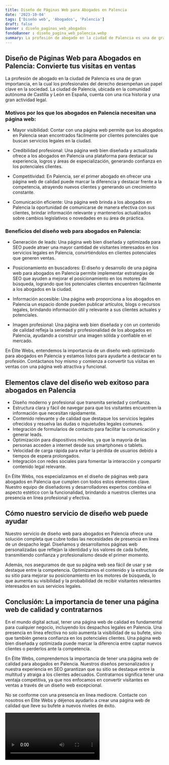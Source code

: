 ```yaml
---
title: Diseño de Páginas Web para Abogados en Palencia
date: '2023-10-04'
tags: ['Diseño web', 'Abogados', 'Palencia']
draft: false
banner : diseño_paginas_web_abogados
fondoBanner : diseño_pagina_web_palencia.webp
summary: La profesión de abogado en la ciudad de Palencia es una de gran importancia, en la cual los profesionales del derecho desempeñan un papel clave en la sociedad. La ciudad de Palencia, ubicada en la comunidad autónoma de Castilla y León en España, cuenta con una rica historia y una gran actividad legal.
---
```


## Diseño de Páginas Web para Abogados en Palencia: Convierte tus visitas en ventas

La profesión de abogado en la ciudad de Palencia es una de gran importancia, en la cual los profesionales del derecho desempeñan un papel clave en la sociedad. La ciudad de Palencia, ubicada en la comunidad autónoma de Castilla y León en España, cuenta con una rica historia y una gran actividad legal.

### Motivos por los que los abogados en Palencia necesitan una página web:

- Mayor visibilidad: Contar con una página web permite que los abogados en Palencia sean encontrados fácilmente por clientes potenciales que buscan servicios legales en la ciudad.

- Credibilidad profesional: Una página web bien diseñada y actualizada ofrece a los abogados en Palencia una plataforma para destacar su experiencia, logros y áreas de especialización, generando confianza en los potenciales clientes.

- Competitividad: En Palencia, ser el primer abogado en ofrecer una página web de calidad puede marcar la diferencia y destacar frente a la competencia, atrayendo nuevos clientes y generando un crecimiento constante.

- Comunicación eficiente: Una página web brinda a los abogados en Palencia la oportunidad de comunicarse de manera efectiva con sus clientes, brindar información relevante y mantenerlos actualizados sobre cambios legislativos o novedades en su área de práctica.

### Beneficios del diseño web para abogados en Palencia:

- Generación de leads: Una página web bien diseñada y optimizada para SEO puede atraer una mayor cantidad de visitantes interesados en los servicios legales en Palencia, convirtiéndolos en clientes potenciales que generen ventas.

- Posicionamiento en buscadores: El diseño y desarrollo de una página web para abogados en Palencia permite implementar estrategias de SEO que ayuden a mejorar el posicionamiento en los motores de búsqueda, logrando que los potenciales clientes encuentren fácilmente a los abogados en la ciudad.

- Información accesible: Una página web proporciona a los abogados en Palencia un espacio donde pueden publicar artículos, blogs o recursos legales, brindando información útil y relevante a sus clientes actuales y potenciales.

- Imagen profesional: Una página web bien diseñada y con un contenido de calidad refleja la seriedad y profesionalidad de los abogados en Palencia, ayudando a construir una imagen sólida y confiable en el mercado.

En Élite Webs, entendemos la importancia de un diseño web optimizado para abogados en Palencia y estamos listos para ayudarte a destacar en tu profesión. Contáctanos hoy mismo y comienza a convertir tus visitas en ventas con una página web atractiva y funcional.

<GifSeo />

<Cta />

## Elementos clave del diseño web exitoso para abogados en Palencia

- Diseño moderno y profesional que transmita seriedad y confianza.
- Estructura clara y fácil de navegar para que los visitantes encuentren la información que necesitan rápidamente.
- Contenido relevante y de calidad que destaque los servicios legales ofrecidos y resuelva las dudas o inquietudes legales comunes.
- Integración de formularios de contacto para facilitar la comunicación y generar leads.
- Optimización para dispositivos móviles, ya que la mayoría de las personas acceden a internet desde sus smartphones o tablets.
- Velocidad de carga rápida para evitar la pérdida de usuarios debido a tiempos de espera prolongados.
- Integración con redes sociales para fomentar la interacción y compartir contenido legal relevante.

En Élite Webs, nos especializamos en el diseño de páginas web para abogados en Palencia que cumplen con todos estos elementos clave. Nuestro equipo de diseñadores y desarrolladores expertos combina el aspecto estético con la funcionalidad, brindando a nuestros clientes una presencia en línea profesional y efectiva.

## Cómo nuestro servicio de diseño web puede ayudar

Nuestro servicio de diseño web para abogados en Palencia ofrece una solución completa que cubre todas las necesidades de presencia en línea de un despacho legal. Diseñamos y desarrollamos páginas web personalizadas que reflejan la identidad y los valores de cada bufete, transmitiendo confianza y profesionalismo desde el primer momento.

Además, nos aseguramos de que su página web sea fácil de usar y se destaque entre la competencia. Optimizamos el contenido y la estructura de su sitio para mejorar su posicionamiento en los motores de búsqueda, lo que aumenta su visibilidad y la probabilidad de recibir visitantes relevantes interesados en sus servicios legales.

## Conclusión: La importancia de tener una página web de calidad y contratarnos

En el mundo digital actual, tener una página web de calidad es fundamental para cualquier negocio, incluyendo los despachos legales en Palencia. Una presencia en línea efectiva no solo aumenta la visibilidad de su bufete, sino que también genera confianza en los potenciales clientes. Una página web bien diseñada y optimizada puede marcar la diferencia entre captar nuevos clientes o perderlos ante la competencia.

En Élite Webs, comprendemos la importancia de tener una página web de calidad para abogados en Palencia. Nuestros diseños personalizados y nuestra experiencia en SEO garantizan que su sitio se destaque entre la multitud y atraiga a los clientes adecuados. Contratarnos significa tener una ventaja competitiva, ya que nos enfocamos en convertir visitantes en ventas a través de un diseño web excepcional.

No se conforme con una presencia en línea mediocre. Contacte con nosotros en Élite Webs y déjenos ayudarlo a crear una página web de calidad que lleve su bufete a nuevos niveles de éxito.

<Video />

<CtaBot job='Abogados' city='Palencia'/>

<Gmaps query='Palencia+españa+maps' />